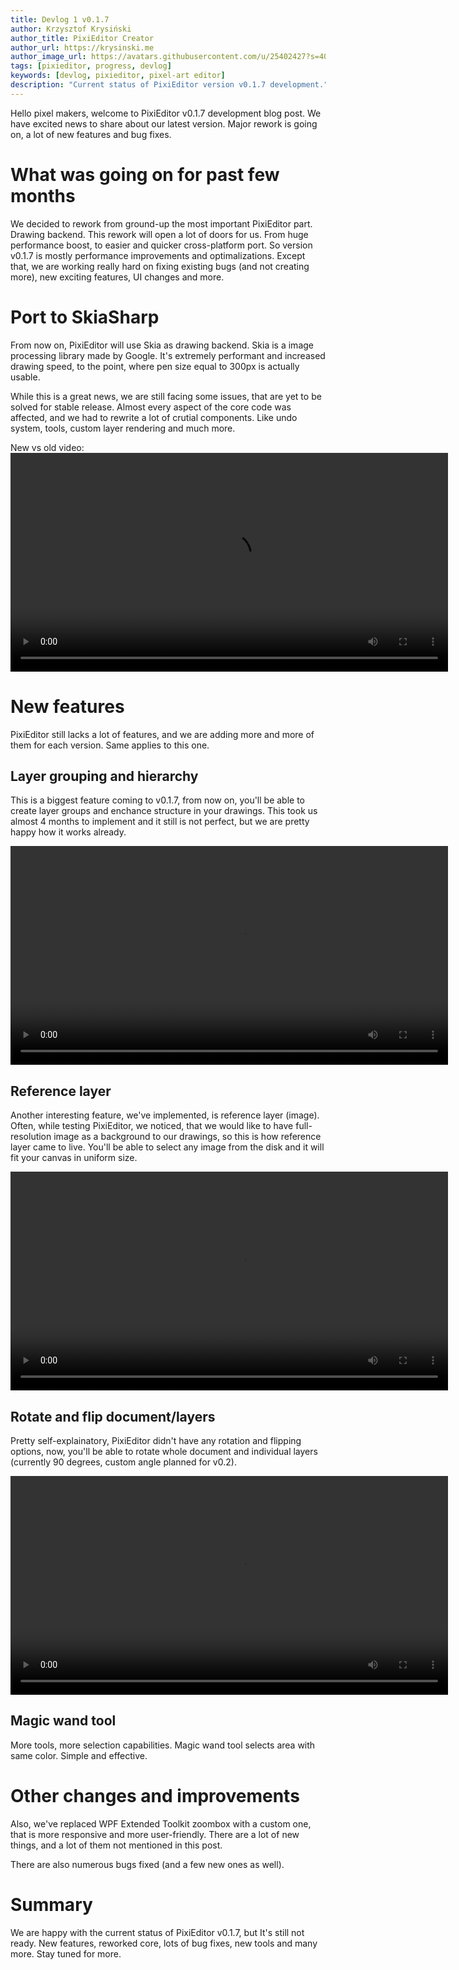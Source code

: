 ```yaml
---
title: Devlog 1 v0.1.7
author: Krzysztof Krysiński
author_title: PixiEditor Creator
author_url: https://krysinski.me
author_image_url: https://avatars.githubusercontent.com/u/25402427?s=400&v=4
tags: [pixieditor, progress, devlog]
keywords: [devlog, pixieditor, pixel-art editor]
description: "Current status of PixiEditor version v0.1.7 development."
---
```


Hello pixel makers, welcome to PixiEditor v0.1.7 development blog post. We have excited news to share
about our latest version. Major rework is going on, a lot of new features and bug fixes.

<!--truncate-->

# What was going on for past few months

We decided to rework from ground-up the most important PixiEditor part. Drawing backend. 
This rework will open a lot of doors for us. From huge performance boost, to easier and quicker
cross-platform port. So version v0.1.7 is mostly performance improvements and optimalizations.
Except that, we are working really hard on fixing existing bugs (and not creating more), 
new exciting features, UI changes and more.

# Port to SkiaSharp

 From now on, PixiEditor will use Skia as drawing backend. Skia is a image processing library made by Google.
 It's extremely performant and increased drawing speed, to the point, where pen size equal to 300px 
 is actually usable.

While this is a great news, we are still facing some issues, that are yet to be solved for stable release.
Almost every aspect of the core code was affected, and we had to rewrite a lot of crutial components.
Like undo system, tools, custom layer rendering and much more.

New vs old video: 
<video width="700" controls>
  <source src="/videos/skia.mkv" type="video/mp4"/>
  Your browser does not support the video tag.
</video>

# New features

PixiEditor still lacks a lot of features, and we are adding more and more of them for each version.
Same applies to this one.

## Layer grouping and hierarchy

This is a biggest feature coming to v0.1.7, from now on, you'll be able to create layer groups and 
enchance structure in your drawings. This took us almost 4 months to implement and it still is not perfect,
but we are pretty happy how it works already.

<video width="700" controls>
  <source src="/videos/groups.mkv" type="video/mp4"/>
  Your browser does not support the video tag.
</video>

## Reference layer

Another interesting feature, we've implemented, is reference layer (image). Often, while testing PixiEditor,
we noticed, that we would like to have full-resolution image as a background to our drawings, so this is how
reference layer came to live. You'll be able to select any image from the disk and it will fit your canvas
in uniform size. 

<video width="700" controls>
  <source src="/videos/reference-layer.mp4" type="video/mp4"/>
  Your browser does not support the video tag.
</video>

## Rotate and flip document/layers

Pretty self-explainatory, PixiEditor didn't have any rotation and flipping options, now, you'll be able
to rotate whole document and individual layers (currently 90 degrees, custom angle planned for v0.2).

<video width="700" controls>
  <source src="/videos/rotate-flip.mkv" type="video/mp4"/>
  Your browser does not support the video tag.
</video>

## Magic wand tool

More tools, more selection capabilities. Magic wand tool selects area with same color. Simple and effective.

# Other changes and improvements

Also, we've replaced WPF Extended Toolkit zoombox with a custom one, that is more responsive and more
user-friendly. There are a lot of new things, and a lot of them not mentioned in this post.

There are also numerous bugs fixed (and a few new ones as well).

# Summary

We are happy with the current status of PixiEditor v0.1.7, but It's still not ready. New features, reworked core, lots of 
bug fixes, new tools and many more. Stay tuned for more.